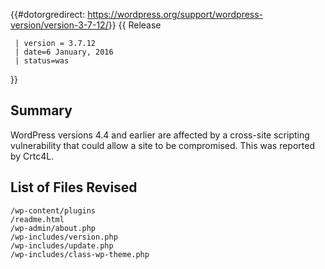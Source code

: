 {{#dotorgredirect: https://wordpress.org/support/wordpress-version/version-3-7-12/}}
{{Languages|
{{en|Version 3.7.12}}
{{ja|Version 3.7.12}}
}}
{{ Release
  | version = 3.7.12
  | date=6 January, 2016
  | status=was
}}

== Summary ==

WordPress versions 4.4 and earlier are affected by a cross-site scripting vulnerability that could allow a site to be compromised. This was reported by Crtc4L.

== List of Files Revised ==
<pre>
/wp-content/plugins
/readme.html
/wp-admin/about.php
/wp-includes/version.php
/wp-includes/update.php
/wp-includes/class-wp-theme.php
</pre>